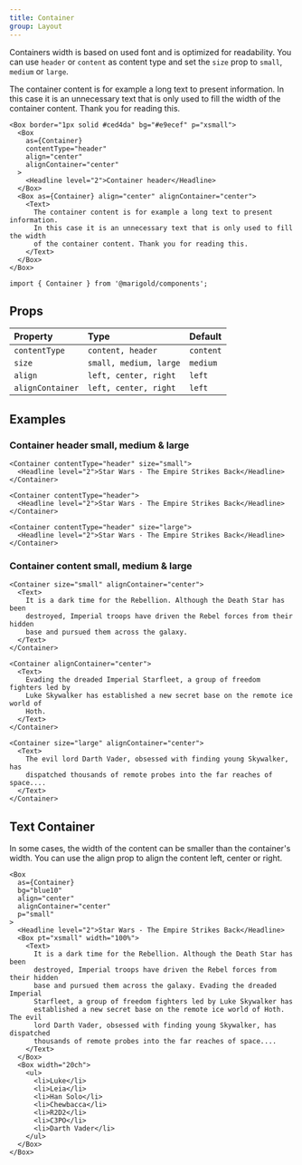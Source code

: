 ```yaml
---
title: Container
group: Layout
---
```


Containers width is based on used font and is optimized for readability. You can use `header` or `content` as content type and set the `size` prop to `small`, `medium` or `large`.

<Container align="center" alignContainer="center">
  The container content is for example a long text to present information. In
  this case it is an unnecessary text that is only used to fill the width of the
  container content. Thank you for reading this.
</Container>

```tsx
<Box border="1px solid #ced4da" bg="#e9ecef" p="xsmall">
  <Box
    as={Container}
    contentType="header"
    align="center"
    alignContainer="center"
  >
    <Headline level="2">Container header</Headline>
  </Box>
  <Box as={Container} align="center" alignContainer="center">
    <Text>
      The container content is for example a long text to present information.
      In this case it is an unnecessary text that is only used to fill the width
      of the container content. Thank you for reading this.
    </Text>
  </Box>
</Box>
```

```tsx
import { Container } from '@marigold/components';
```

## Props

| Property         | Type                   | Default   |
| :--------------- | :--------------------- | :-------- |
| `contentType`    | `content, header`      | `content` |
| `size`           | `small, medium, large` | `medium`  |
| `align`          | `left, center, right`  | `left`    |
| `alignContainer` | `left, center, right`  | `left`    |

## Examples

### Container header small, medium & large

```tsx
<Container contentType="header" size="small">
  <Headline level="2">Star Wars - The Empire Strikes Back</Headline>
</Container>
```

```tsx
<Container contentType="header">
  <Headline level="2">Star Wars - The Empire Strikes Back</Headline>
</Container>
```

```tsx
<Container contentType="header" size="large">
  <Headline level="2">Star Wars - The Empire Strikes Back</Headline>
</Container>
```

### Container content small, medium & large

```tsx
<Container size="small" alignContainer="center">
  <Text>
    It is a dark time for the Rebellion. Although the Death Star has been
    destroyed, Imperial troops have driven the Rebel forces from their hidden
    base and pursued them across the galaxy.
  </Text>
</Container>
```

```tsx
<Container alignContainer="center">
  <Text>
    Evading the dreaded Imperial Starfleet, a group of freedom fighters led by
    Luke Skywalker has established a new secret base on the remote ice world of
    Hoth.
  </Text>
</Container>
```

```tsx
<Container size="large" alignContainer="center">
  <Text>
    The evil lord Darth Vader, obsessed with finding young Skywalker, has
    dispatched thousands of remote probes into the far reaches of space....
  </Text>
</Container>
```

## Text Container

In some cases, the width of the content can be smaller than the container's width. You can use the align prop to align the content left, center or right.

```tsx
<Box
  as={Container}
  bg="blue10"
  align="center"
  alignContainer="center"
  p="small"
>
  <Headline level="2">Star Wars - The Empire Strikes Back</Headline>
  <Box pt="xsmall" width="100%">
    <Text>
      It is a dark time for the Rebellion. Although the Death Star has been
      destroyed, Imperial troops have driven the Rebel forces from their hidden
      base and pursued them across the galaxy. Evading the dreaded Imperial
      Starfleet, a group of freedom fighters led by Luke Skywalker has
      established a new secret base on the remote ice world of Hoth. The evil
      lord Darth Vader, obsessed with finding young Skywalker, has dispatched
      thousands of remote probes into the far reaches of space....
    </Text>
  </Box>
  <Box width="20ch">
    <ul>
      <li>Luke</li>
      <li>Leia</li>
      <li>Han Solo</li>
      <li>Chewbacca</li>
      <li>R2D2</li>
      <li>C3PO</li>
      <li>Darth Vader</li>
    </ul>
  </Box>
</Box>
```
